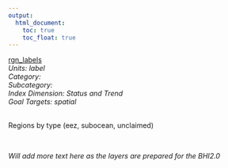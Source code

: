 ```yaml
---
output:
  html_document:
    toc: true
    toc_float: true
---
```


[rgn_labels](https://github.com/OHI-Science/bhi/blob/master/baltic/layers/rgn_labels.csv)\
*Units: label*\
*Category:*\
*Subcategory:*\
*Index Dimension: Status and Trend*\
*Goal Targets: spatial*\
<br>

Regions by type (eez, subocean, unclaimed)

<br>

*Will add more text here as the layers are prepared for the BHI2.0*

<br>



<br>

